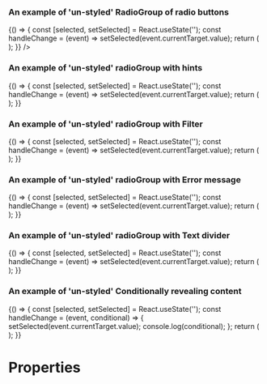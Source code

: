 
<Meta title="DCXLibrary/Form/RadioGroup" component={RadioGroup} />

### An example of 'un-styled' RadioGroup of radio buttons

<Canvas>
  <Story name="un-styled-radios">
    {() => {
      const [selected, setSelected] = React.useState('');
      const handleChange = (event) => setSelected(event.currentTarget.value);
      return (
        <RadioGroup
          name="un-styled-radio"
          legend={{
            text: 'Heading text customisable by a given priority of type number between 1 to 6 (inclusive)',
            heading: {
              priority: 2,
            },
          }}
          items={[
            {
              label: 'item-label',
              value: 'yes',
              id: 'first',
            },
            {
              label: 'item-label',
              value: 'no',
              id: 'second',
            },
          ]}
          onChange={handleChange}
        />
      );
    }}
    />
  </Story>
</Canvas>

### An example of 'un-styled' radioGroup with hints

<Canvas>
  <Story name="un-styled-radio-buttons-with-hints">
    {() => {
      const [selected, setSelected] = React.useState('');
      const handleChange = (event) => setSelected(event.currentTarget.value);
      return (
        <RadioGroup
          name="sign-in"
          items={[
            {
              label: 'Sign in with Government Gateway',
              value: 'government-gateway',
              id: 'sign-in',
              hint: {
                text: 'You’ll have a user ID if you’ve registered for Self Assessment or filed a tax return online before.',
                id: 'sign-in-item-hint',
                position: 'below',
              },
              ariaDescribedBy: 'sign-in-item-hint',
            },
            {
              label: 'Sign in with GOV.UK Verify',
              value: 'govuk-verify',
              id: 'sign-in-2',
              hint: {
                text: 'You’ll have an account if you’ve already proved your identity with either Barclays, CitizenSafe, Digidentity, Experian, Post Office, Royal Mail or SecureIdentity.',
                id: 'sign-in-2-item-hint',
                position: 'below',
              },
              ariaDescribedBy: 'sign-in-item-hint',
            },
          ]}
          onChange={handleChange}
          ariaDescribedBy="sign-in-hint"
          hint={{
            id: 'sign-in-hint',
            text: 'You’ll need an account to prove your identity and complete your Self Assessment',
          }}
          legend={{
            text: 'How do you want to sign in?',
            heading: {
              priority: 1,
            },
          }}
        />
      );
    }}
  </Story>
</Canvas>

### An example of 'un-styled' radioGroup with Filter

<Canvas>
  <Story name="un-styled-filter-radio-buttons">
    {() => {
      const [selected, setSelected] = React.useState('');
      const handleChange = (event) => setSelected(event.currentTarget.value);
      return (
        <RadioGroup
          name="filter-change"
          items={[
            {
              label: 'Monthly',
              value: 'month',
              id: 'changed-name-month',
            },
            {
              label: 'Yearly',
              value: 'year',
              id: 'changed-name-year',
            },
          ]}
          onChange={handleChange}
          legend={{
            text: 'Filter',
            heading: {
              priority: 1,
            },
          }}
        />
      );
    }}
  </Story>
</Canvas>

### An example of 'un-styled' radioGroup with Error message

<Canvas>
  <Story name="un-styled-error-message-radio-buttons">
    {() => {
      const [selected, setSelected] = React.useState('');
      const handleChange = (event) => setSelected(event.currentTarget.value);
      return (
        <RadioGroup
          name="change-name-error"
          items={[
            {
              label: 'Yes',
              value: 'yes',
              id: 'change-name-yes-error',
            },
            {
              label: 'No',
              value: 'no',
              id: 'change-name-no-error',
            },
          ]}
          onChange={handleChange}
          ariaDescribedBy="changed-name-hint changed-name-error"
          error={{
            text: 'Select yes if you have changed your name',
            id: 'changed-name-error',
            visuallyHiddenText: {
              text: 'Error:',
            },
          }}
          hint={{
            id: 'changed-name-hint',
            text: 'This includes changing your last name or spelling your name differently.',
          }}
          legend={{
            text: 'Have you changed your name?',
            heading: {
              priority: 1,
            },
          }}
        />
      );
    }}
  </Story>
</Canvas>

### An example of 'un-styled' radioGroup with Text divider

<Canvas>
  <Story name="un-styled-radio-buttons-with-a-text-divider">
    {() => {
      const [selected, setSelected] = React.useState('');
      const handleChange = (event) => setSelected(event.currentTarget.value);
      return (
        <RadioGroup
          name="where-do-you-live-divider"
          items={[
            {
              label: 'England',
              value: 'england',
              id: 'where-do-you-live-divider',
            },
            {
              label: 'Scotland',
              value: 'scotland',
              id: 'where-do-you-live-divider-2',
            },
            {
              label: 'Wales',
              value: 'wales',
              id: 'where-do-you-live-divider-3',
            },
            {
              label: 'Northern Ireland',
              value: 'northen-ireland',
              id: 'where-do-you-live-divider-4',
            },
            {
              text: 'or',
            },
            {
              label: 'I am a British citizen living abroad',
              value: 'living-abroad',
              id: 'where-do-you-live-divider-5',
            },
          ]}
          onChange={handleChange}
          legend={{
            text: 'Where do you live?',
          }}
        />
      );
    }}
  </Story>
</Canvas>

### An example of 'un-styled' Conditionally revealing content

<Canvas>
  <Story name="un-styled-radio-buttons-conditionally-revealing-content">
    {() => {
      const [selected, setSelected] = React.useState('');
      const handleChange = (event, conditional) => {
        setSelected(event.currentTarget.value);
        console.log(conditional);
      };
      return (
        <RadioGroup
          name="contact"
          items={[
            {
              label: 'Email',
              value: 'email',
              id: 'contact',
              ariaDataControls: 'conditional-contact',
              conditional: {
                name: 'contact-by-email',
                label: 'Email address',
                type: 'email',
                inputId: 'contact-by-email',
                value: '',
              },
            },
            {
              label: 'Phone',
              value: 'phone',
              id: 'contact-2',
              ariaDataControls: 'conditional-contact-2',
              conditional: {
                name: 'contact-by-phone',
                label: 'Phone number',
                type: 'tel',
                id: 'conditional-contact-2',
                inputId: 'contact-by-phone',
                value: '',
              },
            },
            {
              label: 'Text message',
              value: 'text',
              id: 'contact-3',
              ariaDataControls: 'conditional-contact-3',
              conditional: {
                name: 'contact-by-text',
                label: 'Mobile phone number',
                type: 'tel',
                id: 'conditional-contact-3',
                inputId: 'contact-by-text',
                value: '',
              },
            },
          ]}
          onChange={handleChange}
          ariaDescribedBy="contact-hint"
          hint={{
            id: 'contact-hint',
            text: 'Select one option.',
          }}
          legend={{
            text: 'How would you prefer to be contacted?',
            heading: {
              priority: 1,
            },
          }}
        />
      );
    }}
  </Story>
</Canvas>

# Properties

<Props of={RadioGroup} />